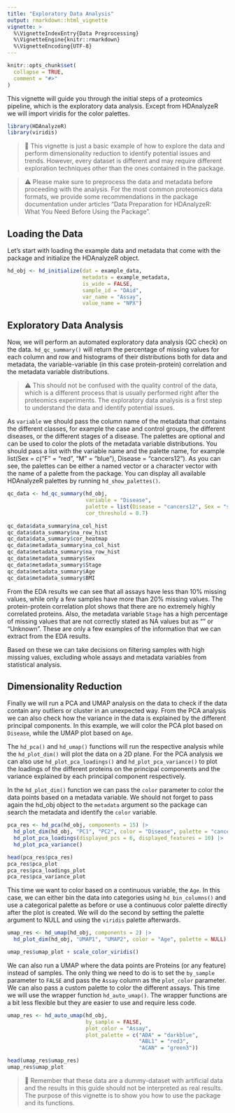 ```yaml
---
title: "Exploratory Data Analysis"
output: rmarkdown::html_vignette
vignette: >
  %\VignetteIndexEntry{Data Preprocessing}
  %\VignetteEngine{knitr::rmarkdown}
  %\VignetteEncoding{UTF-8}
---
```


```r
knitr::opts_chunk$set(
  collapse = TRUE,
  comment = "#>"
)
```

This vignette will guide you through the initial steps of a proteomics pipeline, which is the exploratory data analysis. Except from HDAnalyzeR we will import viridis for the color palettes.

```r
library(HDAnalyzeR)
library(viridis)
```

> 📓 This vignette is just a basic example of how to explore the data and perform dimensionality reduction to identify potential issues and trends. However, every dataset is different and may require different exploration techniques other than the ones contained in the package.

> ⚠️ Please make sure to preprocess the data and metadata before proceeding with the analysis. For the most common proteomics data formats, we provide some recommendations in the package documentation under articles "Data Preparation for HDAnalyzeR: What You Need Before Using the Package".

## Loading the Data

Let's start with loading the example data and metadata that come with the package and initialize the HDAnalyzeR object.

```r
hd_obj <- hd_initialize(dat = example_data, 
                        metadata = example_metadata, 
                        is_wide = FALSE, 
                        sample_id = "DAid",
                        var_name = "Assay",
                        value_name = "NPX")
```

## Exploratory Data Analysis

Now, we will perform an automated exploratory data analysis (QC check) on the data. `hd_qc_summary()` will return the percentage of missing values for each column and row and histograms of their distributions both for data and metadata, the variable-variable (in this case protein-protein) correlation and the metadata variable distributions. 

> ⚠️ This should not be confused with the quality control of the data, which is a different process that is usually performed right after the proteomics experiments. The exploratory data analysis is a first step to understand the data and identify potential issues.

As `variable` we should pass the column name of the metadata that contains the different classes, for example the case and control groups, the different diseases, or the different stages of a disease. The palettes are optional and can be used to color the plots of the metadata variable distributions. You should pass a list with the variable name and the palette name, for example list(Sex = c("F" = "red", "M" = "blue"), Disease = "cancers12"). As you can see, the palettes can be either a named vector or a character vector with the name of a palette from the package. You can display all available HDAnalyzeR palettes by running `hd_show_palettes()`.

```r
qc_data <- hd_qc_summary(hd_obj, 
                         variable = "Disease", 
                         palette = list(Disease = "cancers12", Sex = "sex"), 
                         cor_threshold = 0.7)

qc_data$data_summary$na_col_hist
qc_data$data_summary$na_row_hist
qc_data$data_summary$cor_heatmap
qc_data$metadata_summary$na_col_hist
qc_data$metadata_summary$na_row_hist
qc_data$metadata_summary$Sex
qc_data$metadata_summary$Stage
qc_data$metadata_summary$Age
qc_data$metadata_summary$BMI
```

From the EDA results we can see that all assays have less than 10% missing values, while only a few samples have more than 20% missing values. The protein-protein correlation plot shows that there are no extremely highly correlated proteins. Also, the metadata variable `Stage` has a high percentage of missing values that are not correctly stated as NA values but as "" or "Unknown". These are only a few examples of the information that we can extract from the EDA results.

Based on these we can take decisions on filtering samples with high missing values, excluding whole assays and metadata variables from statistical analysis.

## Dimensionality Reduction

Finally we will run a PCA and UMAP analysis on the data to check if the data contain any outliers or cluster in an unexpected way. From the PCA analysis we can also check how the variance in the data is explained by the different principal components. In this example, we will color the PCA plot based on `Disease`, while the UMAP plot based on `Age`.

The `hd_pca()` and `hd_umap()` functions will run the respective analysis while the `hd_plot_dim()` will plot the data on a 2D plane. For the PCA analysis we can also use `hd_plot_pca_loadings()` and `hd_plot_pca_variance()` to plot the loadings of the different proteins on the principal components and the variance explained by each principal component respectively.

In the `hd_plot_dim()` function we can pass the `color` parameter to color the data points based on a metadata variable. We should not forget to pass again the hd_obj object to the `metadata` argument so the package can search the metadata and identify the `color` variable.

```r
pca_res <- hd_pca(hd_obj, components = 15) |> 
  hd_plot_dim(hd_obj, "PC1", "PC2", color = "Disease", palette = "cancers12", axis_variance = TRUE) |> 
  hd_plot_pca_loadings(displayed_pcs = 6, displayed_features = 10) |> 
  hd_plot_pca_variance()

head(pca_res$pca_res)
pca_res$pca_plot
pca_res$pca_loadings_plot
pca_res$pca_variance_plot
```

This time we want to color based on a continuous variable, the `Age`. In this case, we can either bin the data into categories using `hd_bin_columns()` and use a categorical palette as before or use a continuous color palette directly after the plot is created. We will do the second by setting the palette argument to NULL and using the `viridis` palette afterwards.

```r
umap_res <- hd_umap(hd_obj, components = 2) |> 
  hd_plot_dim(hd_obj, "UMAP1", "UMAP2", color = "Age", palette = NULL)

umap_res$umap_plot + scale_color_viridis()
```

We can also run a UMAP where the data points are Proteins (or any feature) instead of samples. The only thing we need to do is to set the `by_sample` parameter to `FALSE` and pass the `Assay` column as the `plot_color` parameter. We can also pass a custom palette to color the different assays. This time we will use the wrapper function `hd_auto_umap()`. The wrapper functions are a bit less flexible but they are easier to use and require less code.

```r
umap_res <- hd_auto_umap(hd_obj, 
                         by_sample = FALSE, 
                         plot_color = "Assay",
                         plot_palette = c("ADA" = "darkblue", 
                                          "ABL1" = "red3", 
                                          "ACAN" = "green3"))

head(umap_res$umap_res)
umap_res$umap_plot
```

> 📓 Remember that these data are a dummy-dataset with artificial data and the results in this guide should not be interpreted as real results. The purpose of this vignette is to show you how to use the package and its functions.
